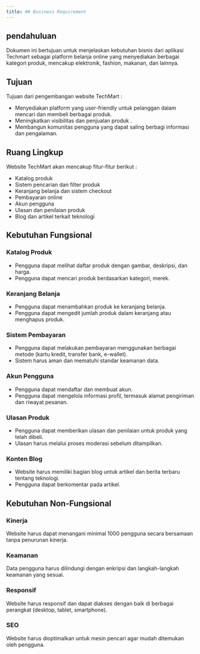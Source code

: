 ```yaml
---
title: ## Business Requirement
---
```


## pendahuluan
Dokumen ini bertujuan untuk menjelaskan kebutuhan bisnis dari aplikasi Techmart sebagai platform belanja online yang menyediakan berbagai kategori produk, mencakup elektronik, fashion, makanan, dan lainnya.

## Tujuan
Tujuan dari pengembangan website TechMart :

- Menyediakan platform yang user-friendly untuk pelanggan dalam mencari dan membeli berbagai produk.
- Meningkatkan visibilitas dan penjualan produk .
- Membangun komunitas pengguna yang dapat saling berbagi informasi dan pengalaman.

## Ruang Lingkup
Website TechMart akan mencakup fitur-fitur berikut :

- Katalog produk
- Sistem pencarian dan filter produk
- Keranjang belanja dan sistem checkout
- Pembayaran online
- Akun pengguna 
- Ulasan dan penilaian produk
- Blog dan artikel terkait teknologi

## Kebutuhan Fungsional

### Katalog Produk
- Pengguna dapat melihat daftar produk dengan gambar, deskripsi, dan harga.
- Pengguna dapat mencari produk berdasarkan kategori, merek.

### Keranjang Belanja
- Pengguna dapat menambahkan produk ke keranjang belanja.
- Pengguna dapat mengedit jumlah produk dalam keranjang atau menghapus produk.

### Sistem Pembayaran
- Pengguna dapat melakukan pembayaran menggunakan berbagai metode (kartu kredit, transfer bank, e-wallet).
- Sistem harus aman dan mematuhi standar keamanan data.

### Akun Pengguna
- Pengguna dapat mendaftar dan membuat akun.
- Pengguna dapat mengelola informasi profil, termasuk alamat pengiriman dan riwayat pesanan.

### Ulasan Produk
- Pengguna dapat memberikan ulasan dan penilaian untuk produk yang telah dibeli.
- Ulasan harus melalui proses moderasi sebelum ditampilkan.

### Konten Blog
- Website harus memiliki bagian blog untuk artikel dan berita terbaru tentang teknologi.
- Pengguna dapat berkomentar pada artikel.

## Kebutuhan Non-Fungsional

### Kinerja
Website harus dapat menangani minimal 1000 pengguna secara bersamaan tanpa penurunan kinerja.
### Keamanan
Data pengguna harus dilindungi dengan enkripsi dan langkah-langkah keamanan yang sesuai.
### Responsif
Website harus responsif dan dapat diakses dengan baik di berbagai perangkat (desktop, tablet, smartphone).
### SEO
Website harus dioptimalkan untuk mesin pencari agar mudah ditemukan oleh pengguna.